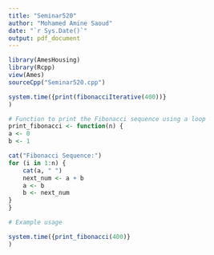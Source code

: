---
title: "Seminar520"
author: "Mohamed Amine Saoud"
date: "`r Sys.Date()`"
output: pdf_document
---
```{r}
library(AmesHousing)
library(Rcpp)
view(Ames)
sourceCpp("Seminar520.cpp")
```

```{r}


system.time({print(fibonacciIterative(400))}
)
```

```{r}

# Function to print the Fibonacci sequence using a loop
print_fibonacci <- function(n) {
a <- 0
b <- 1

cat("Fibonacci Sequence:")
for (i in 1:n) {
	cat(a, " ")
	next_num <- a + b
	a <- b
	b <- next_num
}
}

# Example usage

system.time({print_fibonacci(400)}
)
```

